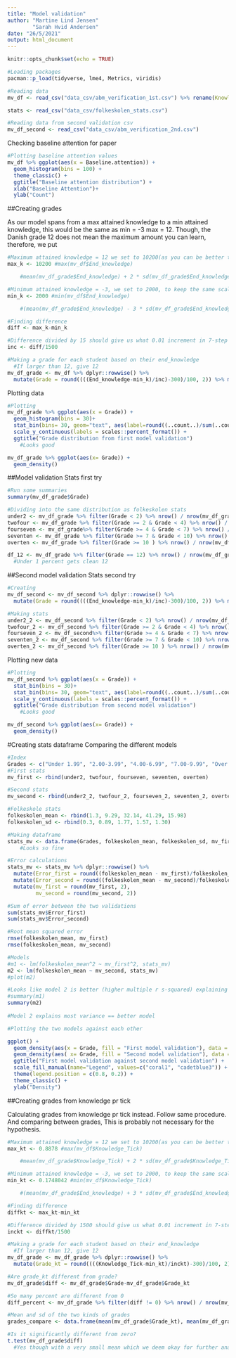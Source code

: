 ```yaml
---
title: "Model validation"
author: "Martine Lind Jensen"
        "Sarah Hvid Andersen"
date: "26/5/2021"
output: html_document
---
```


```r
knitr::opts_chunk$set(echo = TRUE)

#Loading packages
pacman::p_load(tidyverse, lme4, Metrics, viridis)

#Reading data 
mv_df <- read_csv("data_csv/abm_verification_1st.csv") %>% rename(Knowledge_Tick = Knowledge_percent)

stats <- read_csv("data_csv/folkeskolen_stats.csv")

#Reading data from second validation csv
mv_df_second <- read_csv("data_csv/abm_verification_2nd.csv")
```

Checking baseline attention for paper
```r
#Plotting baseline attention values 
mv_df %>% ggplot(aes(x = Baseline.attention)) +
  geom_histogram(bins = 100) + 
  theme_classic() + 
  ggtitle("Baseline attention distribution") + 
  xlab("Baseline Attention")+ 
  ylab("Count")
```

##Creating grades 

As our model spans from a max attained knowledge to a min attained knowledge, this would be the same as min = -3 max = 12. Though, the Danish grade 12 does not mean the maximum amount you can learn, therefore, we put
```r
#Maximum attained knowledge = 12 we set to 10200(as you can be better than 12, but you cant be worse than -3) It is also more than 2 sd away from the mean (can be argumented to be outliers)
max_k <- 10200 #max(mv_df$End_knowledge)

    #mean(mv_df_grade$End_knowledge) + 2 * sd(mv_df_grade$End_knowledge)

#Minimum attained knowledge = -3, we set to 2000, to keep the same scale in all (more than 3sd away - the minimum amount of knowledge)
min_k <- 2000 #min(mv_df$End_knowledge)

    #(mean(mv_df_grade$End_knowledge) - 3 * sd(mv_df_grade$End_knowledge)) - 1322.5

#Finding difference
diff <- max_k-min_k

#Difference divided by 15 should give us what 0.01 increment in 7-step grade should be
inc <- diff/1500

#Making a grade for each student based on their end_knowledge 
  #If larger than 12, give 12
mv_df_grade <- mv_df %>% dplyr::rowwise() %>% 
  mutate(Grade = round((((End_knowledge-min_k)/inc)-300)/100, 2)) %>% mutate(Grade = ifelse(Grade > 12, 12, Grade)) %>% mutate(Grade = ifelse(Grade < -3, -3, Grade))
```

Plotting data 
```r
#Plotting 
mv_df_grade %>% ggplot(aes(x = Grade)) + 
  geom_histogram(bins = 30)+
  stat_bin(bins= 30, geom="text", aes(label=round((..count..)/sum(..count..)*100, 2))) +
  scale_y_continuous(labels = scales::percent_format()) + 
  ggtitle("Grade distribution from first model validation")
    #Looks good 

mv_df_grade %>% ggplot(aes(x= Grade)) +
  geom_density()
```

##Model validation
Stats first try 
```r
#Run some summaries 
summary(mv_df_grade$Grade)

#Dividing into the same distribution as folkeskolen stats
under2 <- mv_df_grade %>% filter(Grade < 2) %>% nrow() / nrow(mv_df_grade) *100
twofour <- mv_df_grade %>% filter(Grade >= 2 & Grade < 4) %>% nrow() / nrow(mv_df_grade)*100
fourseven <- mv_df_grade%>% filter(Grade >= 4 & Grade < 7) %>% nrow() / nrow(mv_df_grade)*100
seventen <- mv_df_grade %>% filter(Grade >= 7 & Grade < 10) %>% nrow() / nrow(mv_df_grade)*100
overten <- mv_df_grade %>% filter(Grade >= 10 ) %>% nrow() / nrow(mv_df_grade)*100

df_12 <- mv_df_grade %>% filter(Grade == 12) %>% nrow() / nrow(mv_df_grade)*100
  #Under 1 percent gets clean 12
```

##Second model validation
Stats second try 
```r
#Creating
mv_df_second <- mv_df_second %>% dplyr::rowwise() %>% 
  mutate(Grade = round((((End_knowledge-min_k)/inc)-300)/100, 2)) %>% mutate(Grade = ifelse(Grade > 12, 12, Grade)) %>% mutate(Grade = ifelse(Grade < -3, -3, Grade))

#Making stats 
under2_2 <- mv_df_second %>% filter(Grade < 2) %>% nrow() / nrow(mv_df_second) *100
twofour_2 <- mv_df_second %>% filter(Grade >= 2 & Grade < 4) %>% nrow() / nrow(mv_df_second)*100
fourseven_2 <- mv_df_second%>% filter(Grade >= 4 & Grade < 7) %>% nrow() / nrow(mv_df_second)*100
seventen_2 <- mv_df_second %>% filter(Grade >= 7 & Grade < 10) %>% nrow() / nrow(mv_df_second)*100
overten_2 <- mv_df_second %>% filter(Grade >= 10 ) %>% nrow() / nrow(mv_df_second)*100
```

Plotting new data 
```r
#Plotting 
mv_df_second %>% ggplot(aes(x = Grade)) + 
  stat_bin(bins = 30)+
  stat_bin(bins= 30, geom="text", aes(label=round((..count..)/sum(..count..)*100, 2))) +
  scale_y_continuous(labels = scales::percent_format()) + 
  ggtitle("Grade distribution from second model validation")
    #Looks good 

mv_df_second %>% ggplot(aes(x= Grade)) +
  geom_density()
```

#Creating stats dataframe
Comparing the different models 
```r
#Index 
Grades <- c("Under 1.99", "2.00-3.99", "4.00-6.99", "7.00-9.99", "Over 10.00")
#First stats 
mv_first <- rbind(under2, twofour, fourseven, seventen, overten)

#Second stats
mv_second <- rbind(under2_2, twofour_2, fourseven_2, seventen_2, overten_2)

#Folkeskole stats 
folkeskolen_mean <- rbind(1.3, 9.29, 32.14, 41.29, 15.98) 
folkeskolen_sd <- rbind(0.3, 0.89, 1.77, 1.57, 1.30)

#Making dataframe 
stats_mv <- data.frame(Grades, folkeskolen_mean, folkeskolen_sd, mv_first, mv_second)
    #Looks so fine 

#Error calculations 
stats_mv <- stats_mv %>% dplyr::rowwise() %>%  
  mutate(Error_first = round((folkeskolen_mean - mv_first)/folkeskolen_mean*100, 2)) %>% 
  mutate(Error_second = round((folkeskolen_mean - mv_second)/folkeskolen_mean*100, 2)) %>% 
  mutate(mv_first = round(mv_first, 2), 
         mv_second = round(mv_second, 2)) 

#Sum of error between the two validations
sum(stats_mv$Error_first)
sum(stats_mv$Error_second)

#Root mean squared error 
rmse(folkeskolen_mean, mv_first)
rmse(folkeskolen_mean, mv_second)

#Models 
#m1 <- lm(folkeskolen_mean^2 ~ mv_first^2, stats_mv)
m2 <- lm(folkeskolen_mean ~ mv_second, stats_mv)
#plot(m2)

#Looks like model 2 is better (higher multiple r s-squared) explaining very much of the variance.
#summary(m1) 
summary(m2)
  
#Model 2 explains most variance == better model 
```

```r
#Plotting the two models against each other 

ggplot() +
  geom_density(aes(x = Grade, fill = "First model validation"), data = mv_df_grade, alpha = 0.7) + 
  geom_density(aes( x= Grade, fill = "Second model validation"), data = mv_df_second, alpha = 0.7) + 
  ggtitle("First model validation against second model validation") + 
  scale_fill_manual(name="Legend", values=c("coral1", "cadetblue3")) + 
  theme(legend.position = c(0.8, 0.2)) +
  theme_classic() + 
  ylab("Density")

```


##Creating grades from knowledge pr tick

Calculating grades from knowledge pr tick instead. Follow same procedure. And comparing between grades, This is probably not necessary for the hypothesis.

```r
#Maximum attained knowledge = 12 we set to 10200(as you can be better than 12, but you cant be worse than -3) It is also more than 2 sd away from the mean (can be argumented to be outliers)
max_kt <- 0.8878 #max(mv_df$Knowledge_Tick)

    #mean(mv_df_grade$Knowledge_Tick) + 2 * sd(mv_df_grade$Knowledge_Tick)

#Minimum attained knowledge = -3, we set to 2000, to keep the same scale in all (more than 3sd away - the minimum amount of knowledge)
min_kt <- 0.1748042 #min(mv_df$Knowledge_Tick)

    #(mean(mv_df_grade$End_knowledge) + 3 * sd(mv_df_grade$End_knowledge)) - 1322.5

#Finding difference
diffkt <- max_kt-min_kt

#Difference divided by 1500 should give us what 0.01 increment in 7-step grade should be
inckt <- diffkt/1500

#Making a grade for each student based on their end_knowledge 
  #If larger than 12, give 12
mv_df_grade <- mv_df_grade %>% dplyr::rowwise() %>% 
  mutate(Grade_kt = round((((Knowledge_Tick-min_kt)/inckt)-300)/100, 2)) %>% mutate(Grade_kt = ifelse(Grade_kt > 12, 12, Grade_kt)) %>% mutate(Grade_kt = ifelse(Grade_kt < -3, -3, Grade_kt))

#Are grade_kt different from grade? 
mv_df_grade$diff <- mv_df_grade$Grade-mv_df_grade$Grade_kt

#So many percent are different from 0 
diff_percent <- mv_df_grade %>% filter(diff != 0) %>% nrow() / nrow(mv_df_grade)*100

#Mean and sd of the two kinds of grades 
grades_compare <- data.frame(mean(mv_df_grade$Grade_kt), mean(mv_df_grade$Grade), sd(mv_df_grade$Grade_kt), sd(mv_df_grade$Grade)) 

#Is it significantly different from zero? 
t.test(mv_df_grade$diff)
  #Yes though with a very small mean which we deem okay for further analysis in hypothesis 2
```



